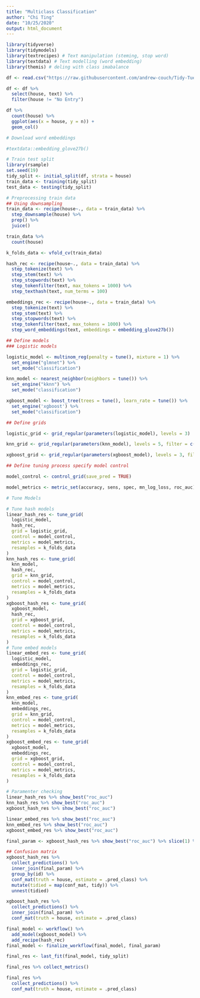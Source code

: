 ---
title: "Multiclass Classification"
author: "Chi Ting"
date: "10/25/2020"
output: html_document
---

```{r}
library(tidyverse)
library(tidymodels)
library(textrecipes) # Text manipulation (steming, stop word)
library(textdata) # Text modelling (word embedding)
library(themis) # deling with class imabalance

df <- read.csv("https://raw.githubusercontent.com/andrew-couch/Tidy-Tuesday/master/harrypotter.csv")
```


```{r}
df <- df %>%
  select(house, text) %>%
  filter(house != "No Entry")
```


```{r}
df %>%
  count(house) %>%
  ggplot(aes(x = house, y = n)) +
  geom_col()
```

```{r}
# Download word embeddings

#textdata::embedding_glove27b()
```

```{r}
# Train test split
library(rsample)
set.seed(19)
tidy_split <- initial_split(df, strata = house)
train_data <- training(tidy_split)
test_data <- testing(tidy_split)

# Preprocessing train data
## Using downsampling 
train_data <- recipe(house~., data = train_data) %>%
  step_downsample(house) %>%
  prep() %>%
  juice()

train_data %>%
  count(house)

k_folds_data <- vfold_cv(train_data)

```

```{r}

hash_rec <- recipe(house~., data = train_data) %>% 
  step_tokenize(text) %>% 
  step_stem(text) %>% 
  step_stopwords(text) %>% 
  step_tokenfilter(text, max_tokens = 1000) %>% 
  step_texthash(text, num_terms = 100) 

embeddings_rec <- recipe(house~., data = train_data) %>% 
  step_tokenize(text) %>% 
  step_stem(text) %>% 
  step_stopwords(text) %>% 
  step_tokenfilter(text, max_tokens = 1000) %>% 
  step_word_embeddings(text, embeddings = embedding_glove27b())

```
```{r}
## Define models
### Logistic models

logistic_model <- multinom_reg(penalty = tune(), mixture = 1) %>%
  set_engine("glmnet") %>%
  set_mode("classification")

knn_model <- nearest_neighbor(neighbors = tune()) %>%
  set_engine("kknn") %>%
  set_mode("classification")

xgboost_model <- boost_tree(trees = tune(), learn_rate = tune()) %>%
  set_engine('xgboost') %>%
  set_mode("classification")

```

```{r}
## Define grids

logistic_grid <- grid_regular(parameters(logistic_model), levels = 3)

knn_grid <- grid_regular(parameters(knn_model), levels = 5, filter = c(neighbors > 1))

xgboost_grid <- grid_regular(parameters(xgboost_model), levels = 3, filter = c(trees > 1))
```

```{r}
## Define tuning process specify model control

model_control <- control_grid(save_pred = TRUE)

model_metrics <- metric_set(accuracy, sens, spec, mn_log_loss, roc_auc)

```

```{r}
# Tune Models

# Tune hash models
linear_hash_res <- tune_grid(
  logistic_model,
  hash_rec,
  grid = logistic_grid,
  control = model_control,
  metrics = model_metrics,
  resamples = k_folds_data
)
knn_hash_res <- tune_grid(
  knn_model,
  hash_rec,
  grid = knn_grid,
  control = model_control,
  metrics = model_metrics,
  resamples = k_folds_data
)
xgboost_hash_res <- tune_grid(
  xgboost_model,
  hash_rec,
  grid = xgboost_grid,
  control = model_control,
  metrics = model_metrics,
  resamples = k_folds_data
)
# Tune embed models
linear_embed_res <- tune_grid(
  logistic_model,
  embeddings_rec,
  grid = logistic_grid,
  control = model_control,
  metrics = model_metrics,
  resamples = k_folds_data
)
knn_embed_res <- tune_grid(
  knn_model,
  embeddings_rec,
  grid = knn_grid,
  control = model_control,
  metrics = model_metrics,
  resamples = k_folds_data
)
xgboost_embed_res <- tune_grid(
  xgboost_model,
  embeddings_rec,
  grid = xgboost_grid,
  control = model_control,
  metrics = model_metrics,
  resamples = k_folds_data
)
```

```{r}
# Paramenter checking
linear_hash_res %>% show_best("roc_auc")
knn_hash_res %>% show_best("roc_auc")
xgboost_hash_res %>% show_best("roc_auc")

linear_embed_res %>% show_best("roc_auc")
knn_embed_res %>% show_best("roc_auc")
xgboost_embed_res %>% show_best("roc_auc")
```

```{r}
final_param <- xgboost_hash_res %>% show_best("roc_auc") %>% slice(1) %>% select(trees, learn_rate)

## Confusion matrix
xgboost_hash_res %>% 
  collect_predictions() %>% 
  inner_join(final_param) %>% 
  group_by(id) %>% 
  conf_mat(truth = house, estimate = .pred_class) %>% 
  mutate(tidied = map(conf_mat, tidy)) %>% 
  unnest(tidied)
```

```{r}
xgboost_hash_res %>% 
  collect_predictions() %>% 
  inner_join(final_param) %>% 
  conf_mat(truth = house, estimate = .pred_class) 
```

```{r}
final_model <- workflow() %>% 
  add_model(xgboost_model) %>% 
  add_recipe(hash_rec)
final_model <- finalize_workflow(final_model, final_param)
```

```{r}
final_res <- last_fit(final_model, tidy_split)
```

```{r}
final_res %>% collect_metrics()
```

```{r}
final_res %>% 
  collect_predictions() %>% 
  conf_mat(truth = house, estimate = .pred_class)
```

